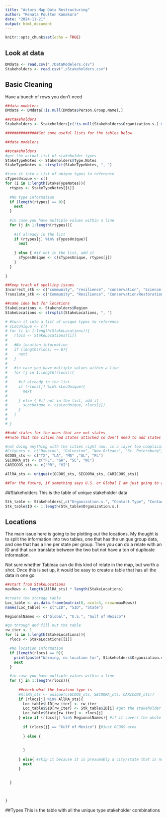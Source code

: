 ```yaml
---
title: "Actors Map Data Restructuring"
author: "Renata Poulton Kamakura"
date: "2024-11-21"
output: html_document
---
```


```r
knitr::opts_chunk$set(echo = TRUE)
```

## Look at data

```r
DMdata <- read.csv("./DataModelers.csv")
Stakeholders <- read.csv("./Stakeholders.csv")

```

## Basic Cleaning
Have a bunch of rows you don't need
```r
##data modelers
DMdata <- DMdata[!is.null(DMdata$Person.Group.Name),]

##stakeholders
Stakeholders <- Stakeholders[c(!is.null(Stakeholders$Organization.s.) &Stakeholders$Organization.s. !="") ,]

###############Get some useful lists for the tables below

##data modelers

##stakeholders
#get the actual list of stakeholder types
StakeTypeNotes <- Stakeholders$Type.Notes
StakeTypeNotes <- strsplit(StakeTypeNotes, ", ")

#turn it into a list of unique types to reference
sTypesUnique <- c()
for (i in 1:length(StakeTypeNotes)){
  rtypes <- StakeTypeNotes[[i]]
  
  #No type information
  if (length(rtypes) == 0){
    next
  }
  
  #in case you have multiple values within a line
  for (j in 1:length(rtypes)){
    
    #if already in the list
    if (rtypes[j] %in% sTypesUnique){
      next
    
    } else { #if not in the list, add it
      sTypesUnique <- c(sTypesUnique, rtypes[j])
    }
  }
  
}

##Keep track of spelling issues
Incorrect_stk <- c("community", "resilience", "conservation", "Science and Education")
Translate_stk <- c("Community", "Resilience", "Conservation/Restoration", "Education")

##same idea but for locations
StakeLocations <- Stakeholders$Region
StakeLocations <- strsplit(StakeLocations, ", ")

# #turn it into a list of unique types to reference
# sLocUnique <- c()
# for (i in 1:length(StakeLocations)){
#   rlocs <- StakeLocations[[i]]
#   
#   #No location information
#   if (length(rlocs) == 0){
#     next
#   }
#   
#   #in case you have multiple values within a line
#   for (j in 1:length(rlocs)){
#     
#     #if already in the list
#     if (rlocs[j] %in% sLocUnique){
#       next
#     
#     } else { #if not in the list, add it
#       sLocUnique <- c(sLocUnique, rlocs[j])
#     }
#   }
#   
# }

##add states for the ones that are not states
##note that the cities had states attached so don't need to add states for those

#not doing anything with the cities right now, is a layer too complicated of a geography
#CityLocs <- c("Houston", "Galveston", "New Orleans", "St. Petersburg", "Tampa", "Mobile")
GCOOS_sts <- c("TX", "LA", "MS" ,"AL", "FL")
SECOORA_sts <- c("FL", "GA", "SC", "NC")
CARICOOS_sts <- c("PR", "VI")

AllRA_sts <- unique(c(GCOOS_sts, SECOORA_sts, CARICOOS_sts))

##For the future, if something says U.S. or Global I am just going to assign them to all the states.For Gulf of Mexico, going to assign it to GCOOS_sts

```

##Stakeholders
This is the table of unique stakeholder data

```r
Stk_table <- Stakeholders[,c("Organization.s.", "Contact.Type", "Contacted", "Last.Contacted")]
Stk_table$ID <- 1:length(Stk_table$Organization.s.)

```

## Locations
The main issue here is going to be plotting out the locations. My thought is to split the information into two tables, one that has the unique group data, and one that has a line per state per group. Then you can do a relate with an ID and that can translate between the two but not have a ton of duplicate information. 

Not sure whether Tableau can do this kind of relate in the map, but worth a shot. Once this is set up, it would be easy to create a table that has all the data in one go

```r
##start from StakeLocations
maxRows <- length(AllRA_sts) * length(StakeLocations)

#create the storage table
Loc_table <- as.data.frame(matrix(0, ncol=3, nrow=maxRows))
names(Loc_table) <- c("LID", "SID", "State")

RegionalNames <- c("Global", "U.S.", "Gulf of Mexico")

#go through and fill out the table
rw_iter <- 1
for (i in 1:length(StakeLocations)){
  rlocs <- StakeLocations[[i]]

  #No location information
  if (length(rlocs) == 0){
    print(paste("Warning, no location for", Stakeholders$Organization.s.[i]))
    next
  }

  #in case you have multiple values within a line
  for (j in 1:length(rlocs)){
    
      ##check what the location type is
      #AllRA_sts <- unique(c(GCOOS_sts, SECOORA_sts, CARICOOS_sts))
      if (rlocs[j] %in% AllRA_sts){
        Loc_table$LID[rw_iter] <- rw_iter
        Loc_table$SID[rw_iter] <- Stk_table$ID[i] #get the stakeholder ID
        Loc_table$State[rw_iter] <- rlocs[j]
      } else if (rlocs[j] %in% RegionalNames){ #if it covers the whole area
        
        if (rlocs[j] == "Gulf of Mexico") {#just GCOOS area
        
        } else {
          
          
        }
        
      } else{ #skip it because it is presumably a city/state that is not relevant to us rn
        next
      }

      
  }

  
  
}

```

##Types
This is the table with all the unique type stakeholder combinations
```r

```


